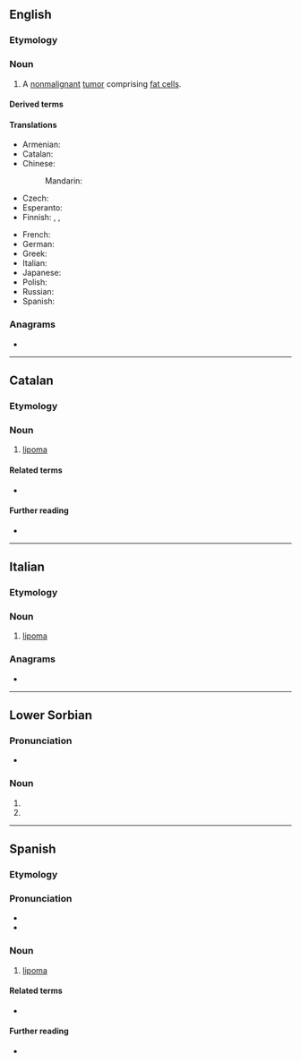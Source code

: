 ==English==
{{wikipedia}}

===Etymology===
{{confix|en|lipo|oma}}

===Noun===
{{en-noun|s|lipomata}}

# {{lb|en|pathology}} A [[nonmalignant]] [[tumor]] comprising [[fat cell]]s.

====Derived terms====
{{der3|en
|angiolipoma
|adenolipoma
|fibrolipoma
|lipomatosis
|lipomatous
|myelolipoma
|thymolipoma}}

====Translations====
{{trans-top|benign tumor}}
* Armenian: {{t-needed|hy}}
* Catalan: {{t+|ca|lipoma|m}}
* Chinese:
*: Mandarin: {{t+|cmn|脂肪瘤}}
* Czech: {{t|cs|lipom|m}}
* Esperanto: {{t-needed|eo}}
* Finnish: {{t|fi|rasvakudoskasvain}}, {{t|fi|lipoma}}, {{t+|fi|lipooma}}
{{trans-mid}}
* French: {{t+|fr|lipome|m}}
* German: {{t+|de|Lipom|n}}
* Greek: {{t+|el|λίπωμα|n}}
* Italian: {{t+|it|lipoma|m}}
* Japanese: {{t-needed|ja}}
* Polish: {{t+|pl|tłuszczak|m}}
* Russian: {{t-needed|ru}}
* Spanish: {{t+|es|lipoma|m}}
{{trans-bottom}}

===Anagrams===
* {{anagrams|en|a=ailmop|pimola}}

----

==Catalan==

===Etymology===
{{confix|ca|lipo|oma}}

===Noun===
{{ca-noun|m}}

# {{lb|ca|medicine}} [[#English|lipoma]]

====Related terms====
* {{l|ca|liposarcoma}}

====Further reading====
* {{R:DNV}}

----

==Italian==
{{wikipedia|lang=it}}

===Etymology===
{{confix|it|lipo|oma}}

===Noun===
{{it-noun|m}}

# {{lb|it|oncology}} [[#English|lipoma]]

===Anagrams===
* {{anagrams|it|a=ailmop|amplio|ampliò|impalo|impalò}}

----

==Lower Sorbian==

===Pronunciation===
* {{IPA|dsb|/ˈlipɔma/|[ˈlʲipɔma]}}

===Noun===
{{head|dsb|noun form}}

# {{inflection of|dsb|lipa||dat//ins//loc|d}}
# {{inflection of|dsb|lip||dat//ins//loc|d}}

----

==Spanish==
{{wikipedia|lang=es}}

===Etymology===
{{confix|es|lipo|oma}}

===Pronunciation===
{{es-IPA}}
* {{rhymes|es|oma}}
* {{hyph|es|li|po|ma}}

===Noun===
{{es-noun|m}}

# {{lb|es|oncology}} [[#English|lipoma]]

====Related terms====
* {{l|es|liposarcoma}}

====Further reading====
* {{R:DRAE}}
